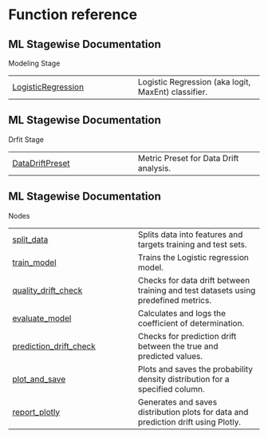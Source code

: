 # Function reference {.doc .doc-index}

## ML Stagewise Documentation

Modeling Stage

| | |
| --- | --- |
| [LogisticRegression](LogisticRegression.qmd#sklearn.linear_model.LogisticRegression) | Logistic Regression (aka logit, MaxEnt) classifier. |

## ML Stagewise Documentation

Drfit Stage

| | |
| --- | --- |
| [DataDriftPreset](DataDriftPreset.qmd#evidently.metric_preset.DataDriftPreset) | Metric Preset for Data Drift analysis. |

## ML Stagewise Documentation

Nodes

| | |
| --- | --- |
| [split_data](split_data.qmd#nodes.split_data) | Splits data into features and targets training and test sets. |
| [train_model](train_model.qmd#nodes.train_model) | Trains the Logistic regression model. |
| [quality_drift_check](quality_drift_check.qmd#nodes.quality_drift_check) | Checks for data drift between training and test datasets using predefined metrics. |
| [evaluate_model](evaluate_model.qmd#nodes.evaluate_model) | Calculates and logs the coefficient of determination. |
| [prediction_drift_check](prediction_drift_check.qmd#nodes.prediction_drift_check) | Checks for prediction drift between the true and predicted values. |
| [plot_and_save](plot_and_save.qmd#nodes.plot_and_save) | Plots and saves the probability density distribution for a specified column. |
| [report_plotly](report_plotly.qmd#nodes.report_plotly) | Generates and saves distribution plots for data and prediction drift using Plotly. |